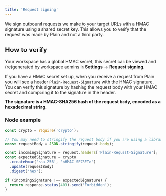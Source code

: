 ```yaml
---
title: 'Request signing'
---
```


We sign outbound requests we make to your target URLs with a HMAC signature using a shared secret key. This allows you to verify that the request was made by Plain and not a third party.

## How to verify

Your workspace has a global HMAC secret, this secret can be viewed and (re)generated by workspace admins in **Settings** → **Request signing**.

If you have a HMAC secret set up, when you receive a request from Plain you will see a header `Plain-Request-Signature` with the HMAC signature.
You can verify this signature by hashing the request body with your HMAC secret and comparing it to the signature in the header.

**The signature is a HMAC-SHA256 hash of the request body, encoded as a hexadecimal string.**

### Node example

```javascript
const crypto = require('crypto');

// You may need to stringify the request body if you are using a library that parses it to a javascript object
const requestBody = JSON.stringify(request.body);

const incomingSignature = request.headers['Plain-Request-Signature'];
const expectedSignature = crypto
  .createHmac('sha-256', '<HMAC SECRET>')
  .update(requestBody)
  .digest('hex');

if (incomingSignature !== expectedSignature) {
  return response.status(403).send('Forbidden');
}
```
